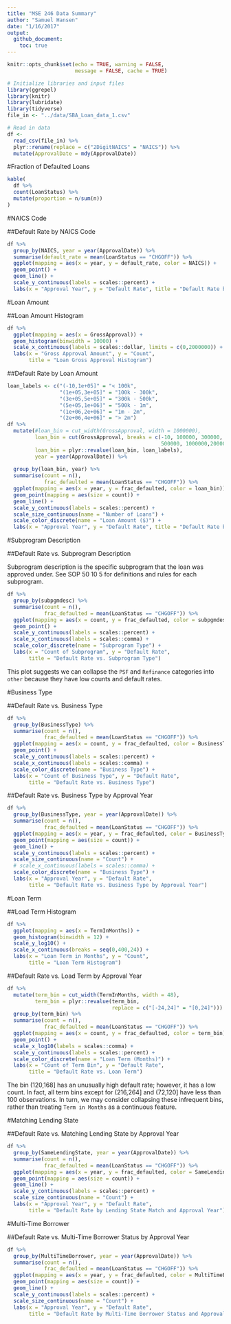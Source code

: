 ```yaml
---
title: "MSE 246 Data Summary"
author: "Samuel Hansen"
date: "1/16/2017"
output: 
  github_document:
    toc: true
---
```


```r
knitr::opts_chunk$set(echo = TRUE, warning = FALSE, 
                      message = FALSE, cache = TRUE)
```

```r
# Initialize libraries and input files 
library(ggrepel)
library(knitr)
library(lubridate)
library(tidyverse)
file_in <- "../data/SBA_Loan_data_1.csv"
```

```r
# Read in data 
df <- 
  read_csv(file_in) %>%
  plyr::rename(replace = c("2DigitNAICS" = "NAICS")) %>%
  mutate(ApprovalDate = mdy(ApprovalDate))
```

#Fraction of Defaulted Loans 
```r
kable(
  df %>%
  count(LoanStatus) %>%
  mutate(proportion = n/sum(n))
)
```

#NAICS Code 

##Default Rate by NAICS Code 
```r
df %>%
  group_by(NAICS, year = year(ApprovalDate)) %>%
  summarise(default_rate = mean(LoanStatus == "CHGOFF")) %>%
  ggplot(mapping = aes(x = year, y = default_rate, color = NAICS)) +
  geom_point() +
  geom_line() +
  scale_y_continuous(labels = scales::percent) +
  labs(x = "Approval Year", y = "Default Rate", title = "Default Rate by NAICS Code")
```

#Loan Amount

##Loan Amount Histogram
```r
df %>%
  ggplot(mapping = aes(x = GrossApproval)) +
  geom_histogram(binwidth = 10000) +
  scale_x_continuous(labels = scales::dollar, limits = c(0,2000000)) +
  labs(x = "Gross Approval Amount", y = "Count",
       title = "Loan Gross Approval Histogram")
```

##Default Rate by Loan Amount
```r
loan_labels <- c("(-10,1e+05]" = "< 100k",
                 "(1e+05,3e+05]" = "100k - 300k",
                 "(3e+05,5e+05]" = "300k - 500k",
                 "(5e+05,1e+06]" = "500k - 1m",
                 "(1e+06,2e+06]" = "1m - 2m",
                 "(2e+06,4e+06]" = "> 2m")
df %>%
  mutate(#loan_bin = cut_width(GrossApproval, width = 1000000),
         loan_bin = cut(GrossApproval, breaks = c(-10, 100000, 300000, 
                                                  500000, 1000000,2000000, 4000000)),
         loan_bin = plyr::revalue(loan_bin, loan_labels),
         year = year(ApprovalDate)) %>%
  
  group_by(loan_bin, year) %>%
  summarise(count = n(),
            frac_defaulted = mean(LoanStatus == "CHGOFF")) %>%
  ggplot(mapping = aes(x = year, y = frac_defaulted, color = loan_bin)) +
  geom_point(mapping = aes(size = count)) +
  geom_line() +
  scale_y_continuous(labels = scales::percent) +
  scale_size_continuous(name = "Number of Loans") + 
  scale_color_discrete(name = "Loan Amount ($)") + 
  labs(x = "Approval Year", y = "Default Rate", title = "Default Rate by Loan Amount")
```

#Subprogram Description

##Default Rate vs. Subprogram Description

Subprogram description is the specific subprogram that the loan was approved 
under. See SOP 50 10 5 for definitions and rules for each subprogram.

```r
df %>%
  group_by(subpgmdesc) %>%
  summarise(count = n(),
            frac_defaulted = mean(LoanStatus == "CHGOFF")) %>%
  ggplot(mapping = aes(x = count, y = frac_defaulted, color = subpgmdesc)) +
  geom_point() +
  scale_y_continuous(labels = scales::percent) +
  scale_x_continuous(labels = scales::comma) +
  scale_color_discrete(name = "Subprogram Type") + 
  labs(x = "Count of Subprogram", y = "Default Rate",
       title = "Default Rate vs. Subprogram Type")
```

This plot suggests we can collapse the `PSF` and `Refinance` categories into `other` because they have low counts and default rates. 

#Business Type

##Default Rate vs. Business Type

```r
df %>%
  group_by(BusinessType) %>%
  summarise(count = n(),
            frac_defaulted = mean(LoanStatus == "CHGOFF")) %>%
  ggplot(mapping = aes(x = count, y = frac_defaulted, color = BusinessType)) +
  geom_point() +
  scale_y_continuous(labels = scales::percent) +
  scale_x_continuous(labels = scales::comma) +
  scale_color_discrete(name = "Business Type") + 
  labs(x = "Count of Business Type", y = "Default Rate",
       title = "Default Rate vs. Business Type")
```

##Default Rate vs. Business Type by Approval Year

```r
df %>%
  group_by(BusinessType, year = year(ApprovalDate)) %>%
  summarise(count = n(),
            frac_defaulted = mean(LoanStatus == "CHGOFF")) %>%
  ggplot(mapping = aes(x = year, y = frac_defaulted, color = BusinessType)) +
  geom_point(mapping = aes(size = count)) +
  geom_line() +
  scale_y_continuous(labels = scales::percent) +
  scale_size_continuous(name = "Count") +
  # scale_x_continuous(labels = scales::comma) +
  scale_color_discrete(name = "Business Type") + 
  labs(x = "Approval Year", y = "Default Rate",
       title = "Default Rate vs. Business Type by Approval Year")
```

#Loan Term

##Load Term Histogram

```r
df %>%
  ggplot(mapping = aes(x = TermInMonths)) +
  geom_histogram(binwidth = 12) +
  scale_y_log10() +
  scale_x_continuous(breaks = seq(0,400,24)) +
  labs(x = "Loan Term in Months", y = "Count",
       title = "Loan Term Histogram")
```

##Default Rate vs. Load Term by Approval Year

```r
df %>%
  mutate(term_bin = cut_width(TermInMonths, width = 48), 
         term_bin = plyr::revalue(term_bin, 
                                  replace = c("[-24,24]" = "[0,24]"))) %>%
  group_by(term_bin) %>%
  summarise(count = n(),
            frac_defaulted = mean(LoanStatus == "CHGOFF")) %>%
  ggplot(mapping = aes(x = count, y = frac_defaulted, color = term_bin)) +
  geom_point() +
  scale_x_log10(labels = scales::comma) +
  scale_y_continuous(labels = scales::percent) +
  scale_color_discrete(name = "Loan Term (Months)") + 
  labs(x = "Count of Term Bin", y = "Default Rate",
       title = "Default Rate vs. Loan Term")
```

The bin (120,168] has an unusually high default rate; however, it has a low
count. In fact, all term bins except for (216,264] and (72,120] have less than
100 observations. In turn, we may consider collapsing these infrequent bins,
rather than treating `Term in Months` as a continuous feature. 

#Matching Lending State

##Default Rate vs. Matching Lending State by Approval Year

```r
df %>%
  group_by(SameLendingState, year = year(ApprovalDate)) %>%
  summarise(count = n(),
            frac_defaulted = mean(LoanStatus == "CHGOFF")) %>%
  ggplot(mapping = aes(x = year, y = frac_defaulted, color = SameLendingState)) +
  geom_point(mapping = aes(size = count)) +
  geom_line() +
  scale_y_continuous(labels = scales::percent) +
  scale_size_continuous(name = "Count") + 
  labs(x = "Approval Year", y = "Default Rate", 
       title = "Default Rate by Lending State Match and Approval Year")
```

#Multi-Time Borrower

##Default Rate vs. Multi-Time Borrower Status by Approval Year

```r
df %>%
  group_by(MultiTimeBorrower, year = year(ApprovalDate)) %>%
  summarise(count = n(),
            frac_defaulted = mean(LoanStatus == "CHGOFF")) %>%
  ggplot(mapping = aes(x = year, y = frac_defaulted, color = MultiTimeBorrower)) +
  geom_point(mapping = aes(size = count)) +
  geom_line() +
  scale_y_continuous(labels = scales::percent) +
  scale_size_continuous(name = "Count") + 
  labs(x = "Approval Year", y = "Default Rate", 
       title = "Default Rate by Multi-Time Borrower Status and Approval Year")
```

